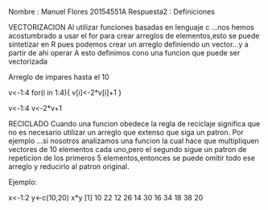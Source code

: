 Nombre : Manuel Flores 20154551A
Respuesta2 : Definiciones

VECTORIZACION
Al utilizar funciones basadas en lenguaje c ...nos hemos acostumbrado a usar el for para crear arreglos de elementos,esto se puede sintetizar en R pues podemos crear un arreglo definiendo un vector...y a partir de ahi operar 
A esto definimos cono una funcion que puede ser vectorizada


  Arreglo de impares hasta el 10
 
  v<-1:4
  for(i in 1:4){
   v[i]<-2*v[i]+1
  }
  
 
  v<-1:4
  v<-2*v+1
  
  
RECICLADO
Cuando una funcion obedece  la regla de reciclaje significa que no es necesario utilizar un arreglo que extenso que siga un patron.
Por ejemplo ...si nosotros analizamos una funcion la cual hace que multipliquen vectores de 10 elementos cada uno,pero el segundo sigue un patron de repeticion de los primeros 5 elementos,entonces se puede omitir todo ese arreglo y reducirlo al patron original.
 
 Ejemplo:
 
 x<-1:2
 y<-c(10,20)
 x*y
 [1] 10 22 12 26 14 30 16 34 18 38 20 